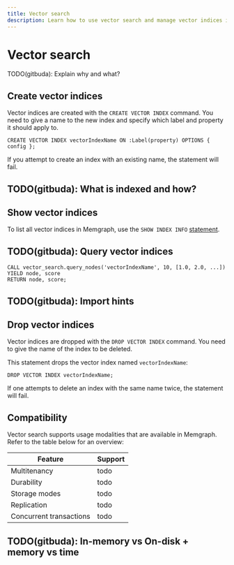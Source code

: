 ```yaml
---
title: Vector search
description: Learn how to use vector search and manage vector indices in Memgraph.
---
```



# Vector search

TODO(gitbuda): Explain why and what?

## Create vector indices

Vector indices are created with the `CREATE VECTOR INDEX` command. You need to give
a name to the new index and specify which label and property it should apply to.

```cypher
CREATE VECTOR INDEX vectorIndexName ON :Label(property) OPTIONS { config };
```

If you attempt to create an index with an existing name, the statement will fail.

## TODO(gitbuda): What is indexed and how?

## Show vector indices

To list all vector indices in Memgraph, use the `SHOW INDEX INFO`
[statement](/fundamentals/indexes#show-created-indexes).

## TODO(gitbuda): Query vector indices

```
CALL vector_search.query_nodes('vectorIndexName', 10, [1.0, 2.0, ...])
YIELD node, score
RETURN node, score;
```

## TODO(gitbuda): Import hints

## Drop vector indices

Vector indices are dropped with the `DROP VECTOR INDEX` command. You need to give
the name of the index to be deleted.

This statement drops the vector index named `vectorIndexName`:

```cypher
DROP VECTOR INDEX vectorIndexName;
```

If one attempts to delete an index with the same name twice, the statement will
fail.

## Compatibility

Vector search supports usage modalities that are available in Memgraph. Refer
to the table below for an overview:

| Feature                 | Support   |
|-------------------------|-----------|
| Multitenancy            | todo      |
| Durability              | todo      |
| Storage modes           | todo      |
| Replication             | todo      |
| Concurrent transactions | todo      |

## TODO(gitbuda): In-memory vs On-disk + memory vs time
